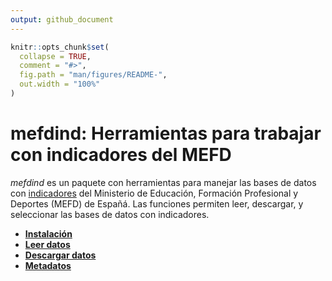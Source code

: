 ```yaml
---
output: github_document
---
```


```r
knitr::opts_chunk$set(
  collapse = TRUE,
  comment = "#>",
  fig.path = "man/figures/README-",
  out.width = "100%"
)
```

# mefdind: Herramientas para trabajar con indicadores del MEFD

*mefdind* es un paquete con herramientas para manejar las bases de datos con [indicadores](https://www.educacionyfp.gob.es/servicios-al-ciudadano/estadisticas/no-universitaria.html) del Ministerio de Educación, Formación Profesional y Deportes (MEFD) de Españá. Las funciones permiten leer, descargar, y seleccionar las bases de datos con indicadores.

* [**Instalación**](install.md)
* [**Leer datos**](import.md)
* [**Descargar datos**](save.md)
* [**Metadatos**](meta.md)
